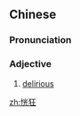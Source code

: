 ==Chinese==
{{zh-forms}}

===Pronunciation===
{{zh-pron
|m=huǎngkuáng
|c=fong2 kwong4
|h=pfs=fóng-khòng
|cat=a
}}

===Adjective===
{{zh-adj}}

# [[delirious]]

[[zh:恍狂]]